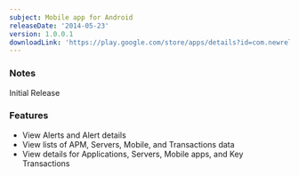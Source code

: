 ```yaml
---
subject: Mobile app for Android
releaseDate: '2014-05-23'
version: 1.0.0.1
downloadLink: 'https://play.google.com/store/apps/details?id=com.newrelic.rpm&hl=en'
---
```


### Notes

Initial Release

### Features

* View Alerts and Alert details
* View lists of APM, Servers, Mobile, and Transactions data
* View details for Applications, Servers, Mobile apps, and Key Transactions
